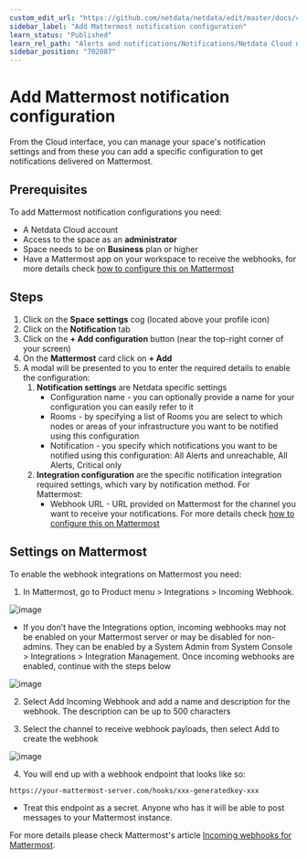 ```yaml
---
custom_edit_url: "https://github.com/netdata/netdata/edit/master/docs/cloud/alerts-notifications/add-mattermost-notification-configuration.md"
sidebar_label: "Add Mattermost notification configuration"
learn_status: "Published"
learn_rel_path: "Alerts and notifications/Notifications/Netdata Cloud notifications"
sidebar_position: "702087"
---
```

# Add Mattermost notification configuration

From the Cloud interface, you can manage your space's notification settings and from these you can add a specific configuration to get notifications delivered on Mattermost.

## Prerequisites

To add Mattermost notification configurations you need:

- A Netdata Cloud account
- Access to the space as an **administrator**
- Space needs to be on **Business** plan or higher
- Have a Mattermost app on your workspace to receive the webhooks, for more details check [how to configure this on Mattermost](#settings-on-mattermost)

## Steps

1. Click on the **Space settings** cog (located above your profile icon)
1. Click on the **Notification** tab
1. Click on the **+ Add configuration** button (near the top-right corner of your screen)
1. On the **Mattermost** card click on **+ Add**
1. A modal will be presented to you to enter the required details to enable the configuration:
   1. **Notification settings** are Netdata specific settings
      - Configuration name - you can optionally provide a name for your configuration  you can easily refer to it
      - Rooms - by specifying a list of Rooms you are select to which nodes or areas of your infrastructure you want to be notified using this configuration
      - Notification - you specify which notifications you want to be notified using this configuration: All Alerts and unreachable, All Alerts, Critical only
   1. **Integration configuration** are the specific notification integration required settings, which vary by notification method. For Mattermost:
      - Webhook URL - URL provided on Mattermost for the channel you want to receive your notifications. For more details check [how to configure this on Mattermost](#settings-on-mattermost)

## Settings on Mattermost

To enable the webhook integrations on Mattermost you need:
1. In Mattermost, go to Product menu > Integrations > Incoming Webhook.

![image](https://user-images.githubusercontent.com/26550862/243394526-6d45f6c2-c3cc-4d5f-a9cb-85d8170fc8ac.png)

   - If you don’t have the Integrations option, incoming webhooks may not be enabled on your Mattermost server or may be disabled for non-admins. They can be enabled by a System Admin from System Console > Integrations > Integration Management. Once incoming webhooks are enabled, continue with the steps below

![image](https://user-images.githubusercontent.com/26550862/243394734-f911ccf7-bb18-41b2-ab52-31195861dd1b.png)

2. Select Add Incoming Webhook and add a name and description for the webhook. The description can be up to 500 characters

3. Select the channel to receive webhook payloads, then select Add to create the webhook

![image](https://user-images.githubusercontent.com/26550862/243394626-363b7cbc-3550-47ef-b2f3-ce929919145f.png)

4. You will end up with a webhook endpoint that looks like so:
```
https://your-mattermost-server.com/hooks/xxx-generatedkey-xxx
```
   - Treat this endpoint as a secret. Anyone who has it will be able to post messages to your Mattermost instance.

For more details please check Mattermost's article [Incoming webhooks for Mattermost](https://developers.mattermost.com/integrate/webhooks/incoming/).
